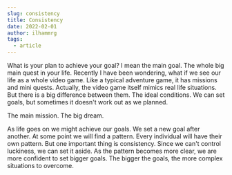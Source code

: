 ```yaml
---
slug: consistency
title: Consistency
date: 2022-02-01
author: ilhammrg
tags:
  - article
---
```

What is your plan to achieve your goal? I mean the main goal. The whole big main quest in your life. Recently I have been wondering, what if we see our life as a whole video game. Like a typical adventure game, it has missions and mini quests. Actually, the video game itself mimics real life situations. But there is a big difference between them. The ideal conditions. We can set goals, but sometimes it doesn't work out as we planned. 

The main mission. The big dream. 

As life goes on we might achieve our goals. We set a new goal after another. At some point we will find a pattern. Every individual will have their own pattern. But one important thing is consistency. Since we can't control luckiness, we can set it aside. As the pattern becomes more clear, we are more confident to set bigger goals. The bigger the goals, the more complex situations to overcome.